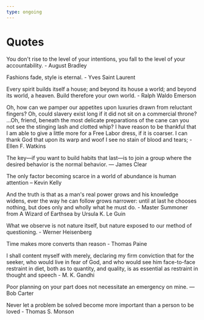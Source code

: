 ```yaml
---
type: ongoing
---
```


# Quotes

You don't rise to the level of your intentions, you fall to the level of your accountability. - August Bradley

Fashions fade, style is eternal. - Yves Saint Laurent

Every spirit builds itself a house; and beyond its house a world; and beyond its world, a heaven. Build therefore your own world. - Ralph Waldo Emerson

Oh, how can we pamper our appetites upon luxuries drawn from reluctant fingers?
Oh, could slavery exist long if it did not sit on a commercial throne?
…Oh, friend, beneath the most delicate preparations of the cane can you not see the stinging lash and clotted whip?
I have reason to be thankful that I am able to give a little more for a Free Labor dress, if it is coarser.
I can thank God that upon its warp and woof I see no stain of blood and tears; - Ellen F. Watkins

The key—if you want to build habits that last—is to join a group where the desired behavior is the normal behavior. — James Clear

The only factor becoming scarce in a world of abundance is human attention – Kevin Kelly

And the truth is that as a man's real power grows and his knowledge widens, ever the way he can follow grows narrower: until at last he chooses nothing, but does only and wholly what he must do. - Master Summoner from A Wizard of Earthsea by Ursula K. Le Guin

What we observe is not nature itself, but nature exposed to our method of questioning. - Werner Heisenberg

Time makes more converts than reason - Thomas Paine

I shall content myself with merely, declaring my firm conviction that for the seeker, who would live in fear of God, and who would see him face-to-face restraint in diet, both as to quantity, and quality, is as essential as restraint in thought and speech - M. K. Gandhi

Poor planning on your part does not necessitate an emergency on mine. ― Bob Carter

Never let a problem be solved become more important than a person to be loved - Thomas S. Monson

<br />